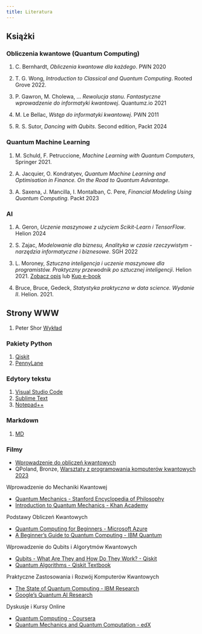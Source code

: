 ```yaml
---
title: Literatura
---
```


## Książki 

<div id="QC">
### Obliczenia kwantowe (Quantum Computing)
</div>

1. C. Bernhardt, _Obliczenia kwantowe dla każdego_. PWN 2020

2. T. G. Wong, _Introduction to Classical and Quantum Computing_. Rooted Grove 2022.

3. P. Gawron, M. Cholewa, ... _Rewolucja stanu. Fantastyczne wprowadzenie do informatyki kwantowej_. Quantumz.io 2021

4. M. Le Bellac, _Wstęp do informatyki kwantowej_. PWN 2011

5. R. S. Sutor, _Dancing with Qubits_. Second edition, Packt 2024 

<div id="QML">
### Quantum Machine Learning
</div>
1.  M. Schuld, F. Petruccione, _Machine Learning with Quantum Computers_, Springer 2021.

2. A. Jacquier, O. Kondratyev, _Quantum Machine Learning and Optimisation in Finance. On the Road to Quantum Advantage_.

3. A. Saxena, J. Mancilla, I. Montalban, C. Pere, _Financial Modeling Using Quantum Computing_. Packt 2023


<div id="AI">
### AI 
</div>

1. A. Geron, _Uczenie maszynowe z użyciem Scikit-Learn i TensorFlow_. Helion 2024

2. S. Zajac, _Modelowanie dla biznesu, Analityka w czasie rzeczywistym - narzędzia informatyczne i biznesowe_. SGH 2022

3. L. Moroney, _Sztuczna inteligencja i uczenie maszynowe dla programistów. Praktyczny przewodnik po sztucznej inteligencji_. Helion 2021.
[Zobacz opis](http://helion.pl/view/111546/szinum.html) lub [Kup e-book](http://helion.pl/add111546~szinum_ebook)

4. Bruce, Bruce, Gedeck, _Statystyka praktyczna w data science. Wydanie II_. Helion. 2021.

## Strony WWW

1. Peter Shor [Wykład](https://math.mit.edu/~shor/435-LN/)

### Pakiety Python

1. [Qiskit](http://www.numpy.org)
2. [PennyLane](http://www.scipy.org)

### Edytory tekstu

1. [Visual Studio Code](https://code.visualstudio.com)
2. [Sublime Text](https://www.sublimetext.com)
3. [Notepad++](https://notepad-plus-plus.org/download)

### Markdown

1. [MD](http://daringfireball.net/projects/markdown/)

### Filmy

-  [Wprowadzenie do obliczeń kwantowych](https://www.youtube.com/watch?v=-UlxHPIEVqA)
-   QPoland, Bronze, [Warsztaty z programowania komputerów kwantowych 2023](https://www.youtube.com/watch?v=nDCROyWULkw&list=PLjZhz-aJHvA1q5DcsR_Y1XvsF2juz0FoN&index=2)

Wprowadzenie do Mechaniki Kwantowej

-	[Quantum Mechanics - Stanford Encyclopedia of Philosophy](https://plato.stanford.edu/entries/qt-interpret/)
-	[Introduction to Quantum Mechanics - Khan Academy](https://www.khanacademy.org/science/quantum-physics)

Podstawy Obliczeń Kwantowych

-	[Quantum Computing for Beginners - Microsoft Azure](https://docs.microsoft.com/en-us/azure/quantum/overview-quantum-computing)
-	[A Beginner’s Guide to Quantum Computing - IBM Quantum](https://www.ibm.com/quantum-computing/learn/what-is-quantum-computing/)


Wprowadzenie do Qubits i Algorytmów Kwantowych

-	[Qubits - What Are They and How Do They Work? - Qiskit](https://qiskit.org/textbook/ch-algorithms/what-are-qubits.html)
-	[Quantum Algorithms - Qiskit Textbook](https://qiskit.org/textbook/ch-algorithms/index.html)

Praktyczne Zastosowania i Rozwój Komputerów Kwantowych

-	[The State of Quantum Computing - IBM Research](https://www.ibm.com/blog/quantum-computing/)
-	[Google’s Quantum AI Research](https://quantumai.google/)

Dyskusje i Kursy Online

-    [Quantum Computing - Coursera](https://www.coursera.org/learn/quantum-computing)
-    [Quantum Mechanics and Quantum Computation - edX](https://www.edx.org/course/quantum-mechanics-and-quantum-computation)
